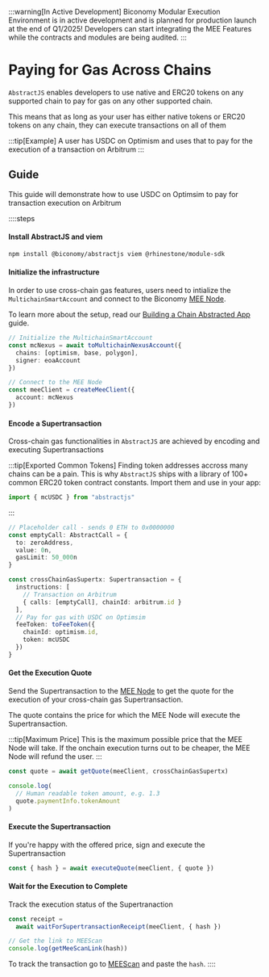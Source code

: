 :::warning[In Active Development]
Biconomy Modular Execution Environment is in active development and is planned for production launch at the 
end of Q1/2025! Developers can start integrating the MEE Features while the contracts and modules are being 
audited.
:::


# Paying for Gas Across Chains

`AbstractJS` enables developers to use native and ERC20 tokens on any supported chain to pay for gas on
any other supported chain.

This means that as long as your user has either native tokens or ERC20 tokens on any chain, they can execute 
transactions on all of them

:::tip[Example]
A user has USDC on Optimism and uses that to pay for the execution of a transaction on Arbitrum
:::

## Guide

This guide will demonstrate how to use USDC on Optimsim to pay for transaction execution on Arbitrum

::::steps
#### Install AbstractJS and viem

```bash [Install AbstractJS]
npm install @biconomy/abstractjs viem @rhinestone/module-sdk
```

#### Initialize the infrastructure
In order to use cross-chain gas features, users need to intialize the `MultichainSmartAccount`
and connect to the Biconomy [MEE Node](/explained/mee).

To learn more about the setup, read our [Building a Chain Abstracted App](/mee/tutorials/build-chainabstracted-app) guide.

```ts [Connect the infrastructure]
// Initialize the MultichainSmartAccount
const mcNexus = await toMultichainNexusAccount({
  chains: [optimism, base, polygon],
  signer: eoaAccount
})

// Connect to the MEE Node
const meeClient = createMeeClient({
  account: mcNexus
})
```

#### Encode a Supertransaction
Cross-chain gas functionalities in `AbstractJS` are achieved by encoding and executing 
Supertransactions 

:::tip[Exported Common Tokens]
Finding token addresses accross many chains can be a pain. This is why `AbstractJS` 
ships with a library of 100+ common ERC20 token contract constants. Import them 
and use in your app:

```ts
import { mcUSDC } from "abstractjs"
```
:::

```ts [Encode a Supertransaction]
// Placeholder call - sends 0 ETH to 0x0000000
const emptyCall: AbstractCall = {
  to: zeroAddress,
  value: 0n,
  gasLimit: 50_000n
}

const crossChainGasSupertx: Supertransaction = {
  instructions: [
    // Transaction on Arbitrum
    { calls: [emptyCall], chainId: arbitrum.id }
  ],
  // Pay for gas with USDC on Optimsim
  feeToken: toFeeToken({
    chainId: optimism.id,
    token: mcUSDC
  })
}
```

#### Get the Execution Quote

Send the Supertransaction to the [MEE Node](/explained/mee) to get the 
quote for the execution of your cross-chain gas Supertransaction.

The quote contains the price for which the MEE Node will
execute the Supertransaction.

:::tip[Maximum Price]
This is the maximum possible price that the MEE Node will
take. If the onchain execution turns out to be cheaper, the 
MEE Node will refund the user.
:::

```ts [Get Quote]
const quote = await getQuote(meeClient, crossChainGasSupertx)

console.log(
  // Human readable token amount, e.g. 1.3 
  quote.paymentInfo.tokenAmount
)
```

#### Execute the Supertransaction

If you're happy with the offered price, sign and execute
the Supertransaction

```ts [Execute Supertransaction]
const { hash } = await executeQuote(meeClient, { quote })
```

#### Wait for the Execution to Complete

Track the execution status of the Supertranaction

```ts [Wait for Receipt]
const receipt = 
  await waitForSupertransactionReceipt(meeClient, { hash })

// Get the link to MEEScan
console.log(getMeeScanLink(hash))
```

To track the transaction go to [MEEScan](https://meescan.biconomy.io) and paste the `hash`.
::::
